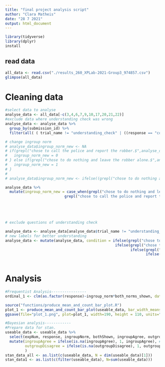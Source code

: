 ---
title: "final project analysis script"
author: "Clara Matheis"
date: "28 7 2021"
output: html_document
---

```{r setup, include=FALSE}
library(tidyverse)
library(dplyr)
install

```

## read data
```{r}
all_data <- read.csv("./results_260_XPLab-2021-Group3_974857.csv")
glimpse(all_data)
```
# Cleaning data
```{r}
#select data to analyse 
analyse_data <- all_data[-c(3,4,6,7,9,10,17,20,21,22)]
#exclude data where understanding check was wrong
analyse_data <- analyse_data %>% 
  group_by(submission_id) %>% 
  filter(all( ( trial_name != "understanding_check" | ((response == "correct" & expected =="correct") | ( response == "incorrect" & expected == "incorrect")))))

# change ingroup norm
# analyse_data$ingroup_norm_new <- NA
# if(grepl("chose to call the police and report the robber.$",analyse_data$ingroup_norm)){
#   ingroup_norm_new = 0
# } else if(grepl("chose to do nothing and leave the robber alone.$",analyse_data$ingroup_norm)){
#   ingroup_norm_new = 1
# }
# 
# analyse_data$ingroup_norm_new <- ifelse((grepl("chose to do nothing and leave the robber alone.$",analyse_data$ingroup_norm)),1 ,0)

analyse_data %>%
  mutate(ingroup_norm_new = case_when(grepl("chose to do nothing and leave the robber alone.$",analyse_data$ingroup_norm) ~ "1",
                           grepl("chose to call the police and report the robber.$",analyse_data$ingroup_norm) ~ "0"))





# exclude questions of understanding check

analyse_data <- analyse_data[analyse_data$trial_name != "understanding_check", ]    
# new labels for better understanding
analyse_data <- mutate(analyse_data, condition = ifelse(grepl("chose to call the police and report the robber.$",analyse_data$ingroup_norm) & both_norms_shown ==0, "Ingroup norm favoured, call police, only ingroup norm shown",
                                                  ifelse(grepl("chose to do nothing and leave the robber alone.$",analyse_data$ingroup_norm) & both_norms_shown==0, "Ingroup norm favoured, leave robber alone, Only ingroup norm shown",
                                                         ifelse(grepl("chose to do nothing and leave the robber alone.$",analyse_data$ingroup_norm) & both_norms_shown==1, "Ingroup norm favoured, leaving robber alone, Both norms shown",
                                                                ifelse(grepl("chose to call the police and report the robber.$",analyse_data$ingroup_norm) & both_norms_shown ==1,"Ingroup norm favoured, calling the police, Both norms shown",
                                                                       NA)))))
```
# Analysis
```{r}
#Frequentist Analysis----------------
ordinal_1 <- clm(as.factor(response)~ingroup_norm*both_norms_shown, data=useable_data)

source("functions/produce_mean_and_count_bar_plot.R")
plot_1 <- produce_mean_and_count_bar_plot(useable_data, bar_width_means=0.5, bar_width_response=0.3)
ggsave(file="plot_1.png", plot=plot_1, width=190, height = 110, units="mm")  

#Bayesian analysis------------
#Prepare data for stan.
useable_data <- useable_data %>%
  select(expNum, response, ingroupNorm, bothShown, ingroupAgree, outgroupDisagree) %>% #select relevant columns
  mutate(ingroupAgree = ifelse(is.na(ingroupAgree), 1, ingroupAgree), #For the experiment we assumed that participants identified with the ingroup and not with the outgroup.
         outgroupDisagree = ifelse(is.na(outgroupDisagree), 1, outgroupDisagree)
         )
stan_data_all <- as.list(c(useable_data, N = dim(useable_data)[1]))
stan_data1 <- as.list(c(filter(useable_data), N=sum(useable_data)))
```

